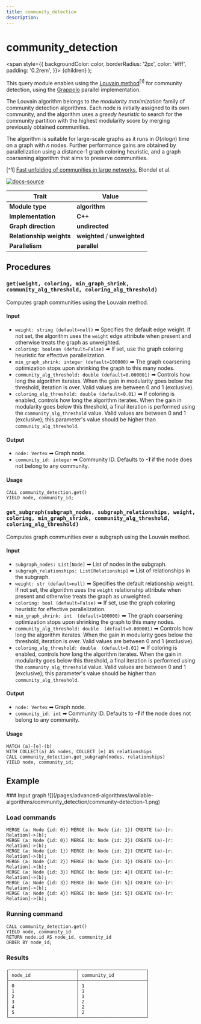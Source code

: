 ```yaml
---
title: community_detection
description: 
---
```



# community_detection

  <span
    style={{
      backgroundColor: color,
      borderRadius: '2px',
      color: '#fff',
      padding: '0.2rem',
    }}>
    {children}
  </span>
);

This query module enables using the [Louvain method](https://en.wikipedia.org/wiki/Louvain_method)<sup>[1]</sup> for community
detection, using the [Grappolo](https://github.com/Exa-Graph/grappolo) parallel implementation.

The Louvain algorithm belongs to the *modularity maximization* family of community
detection algorithms. Each node is initially assigned to its own community, and the
algorithm uses a *greedy heuristic* to search for the community partition with
the highest modularity score by merging previously obtained communities.

The algorithm is suitable for large-scale graphs as it runs in *O*(*n*log*n*) time
on a graph with *n* nodes. Further performance gains are obtained by parallelization using
a distance-1 graph coloring heuristic, and a graph coarsening algorithm that aims to preserve communities.

[^1] [Fast unfolding of communities in large networks](https://arxiv.org/abs/0803.0476),
Blondel et al.

[![docs-source](https://img.shields.io/badge/source-community_detection-FB6E00?logo=github&style=for-the-badge)](https://github.com/memgraph/mage/blob/main/cpp/community_detection_module/community_detection_module.cpp)

| Trait                    | Value                                                                                                       |
| ------------------------ | ----------------------------------------------------------------------------------------------------------- |
| **Module type**          | <Highlight color="#FB6E00">**algorithm**</Highlight>                                                        |
| **Implementation**       | <Highlight color="#FB6E00">**C++**</Highlight>                                                              |
| **Graph direction**      | <Highlight color="#FB6E00">**undirected**</Highlight>                                                       |
| **Relationship weights** | <Highlight color="#FB6E00">**weighted**</Highlight> / <Highlight color="#FB6E00">**unweighted**</Highlight> |
| **Parallelism**          | <Highlight color="#FB6E00">**parallel**</Highlight>                                                         |

## Procedures

### `get(weight, coloring, min_graph_shrink, community_alg_threshold, coloring_alg_threshold)`

Computes graph communities using the Louvain method.

#### Input

* `weight: string (default=null)` ➡ Specifies the default edge weight. If not set, 
  the algorithm uses the `weight` edge attribute when present and otherwise 
  treats the graph as unweighted.
* `coloring: boolean (default=False)` ➡ If set, use the graph coloring heuristic for effective parallelization.
* `min_graph_shrink: integer (default=100000)` ➡ The graph coarsening optimization stops upon shrinking the graph to this many nodes.
* `community_alg_threshold: double (default=0.000001)` ➡ Controls how long the algorithm iterates. When the gain in modularity
  goes below the threshold, iteration is over.
  Valid values are between 0 and 1 (exclusive).
* `coloring_alg_threshold: double (default=0.01)` ➡ If coloring is enabled, controls how long the algorithm iterates. When the
  gain in modularity goes below this threshold, a final iteration is performed using the
  `community_alg_threshold` value.
  Valid values are between 0 and 1 (exclusive); this parameter's value should be higher than `community_alg_threshold`.

#### Output

* `node: Vertex` ➡ Graph node.
* `community_id: integer` ➡ Community ID. Defaults to ***-1*** if the node does not belong to any community.

#### Usage

```cypher
CALL community_detection.get()
YIELD node, community_id;
```

### `get_subgraph(subgraph_nodes, subgraph_relationships, weight, coloring, min_graph_shrink, community_alg_threshold, coloring_alg_threshold)`

Computes graph communities over a subgraph using the Louvain method.

#### Input

* `subgraph_nodes: List[Node]` ➡ List of nodes in the subgraph.
* `subgraph_relationships: List[Relationship]` ➡ List of relationships in the subgraph.
* `weight: str (default=null)` ➡ Specifies the default relationship weight. If not set,
  the algorithm uses the `weight` relationship attribute when present and otherwise
  treats the graph as unweighted.
* `coloring: bool (default=False)` ➡ If set, use the graph coloring heuristic for effective parallelization.
* `min_graph_shrink: int  (default=100000)` ➡ The graph coarsening optimization stops upon shrinking the graph to this many nodes.
* `community_alg_threshold: double  (default=0.000001)` ➡ Controls how long the algorithm iterates. When the gain in modularity
  goes below the threshold, iteration is over.
  Valid values are between 0 and 1 (exclusive).
* `coloring_alg_threshold: double  (default=0.01)` ➡ If coloring is enabled, controls how long the algorithm iterates. When the
  gain in modularity goes below this threshold, a final iteration is performed using the
  `community_alg_threshold` value.
  Valid values are between 0 and 1 (exclusive); this parameter's value should be higher than `community_alg_threshold`.

#### Output

* `node: Vertex` ➡ Graph node.
* `community_id: int` ➡ Community ID. Defaults to ***-1*** if the node does not belong to any community.

#### Usage

```cypher
MATCH (a)-[e]-(b)
WITH COLLECT(a) AS nodes, COLLECT (e) AS relationships
CALL community_detection.get_subgraph(nodes, relationships)
YIELD node, community_id;
```

## Example

<Steps>
### Input graph
![](/pages/advanced-algorithms/available-algorithms/community_detection/community-detection-1.png)

### Load commands
```cypher
MERGE (a: Node {id: 0}) MERGE (b: Node {id: 1}) CREATE (a)-[r: Relation]->(b);
MERGE (a: Node {id: 0}) MERGE (b: Node {id: 2}) CREATE (a)-[r: Relation]->(b);
MERGE (a: Node {id: 1}) MERGE (b: Node {id: 2}) CREATE (a)-[r: Relation]->(b);
MERGE (a: Node {id: 2}) MERGE (b: Node {id: 3}) CREATE (a)-[r: Relation]->(b);
MERGE (a: Node {id: 3}) MERGE (b: Node {id: 4}) CREATE (a)-[r: Relation]->(b);
MERGE (a: Node {id: 3}) MERGE (b: Node {id: 5}) CREATE (a)-[r: Relation]->(b);
MERGE (a: Node {id: 4}) MERGE (b: Node {id: 5}) CREATE (a)-[r: Relation]->(b);
```

### Running command
```cypher
CALL community_detection.get()
YIELD node, community_id
RETURN node.id AS node_id, community_id
ORDER BY node_id;
```

### Results
```plaintext
┌─────────────────────────┬─────────────────────────┐
│ node_id                 │ community_id            │
├─────────────────────────┼─────────────────────────┤
│ 0                       │ 1                       │
│ 1                       │ 1                       │
│ 2                       │ 1                       │
│ 3                       │ 2                       │
│ 4                       │ 2                       │
│ 5                       │ 2                       │
└─────────────────────────┴─────────────────────────┘
```
</Steps>

